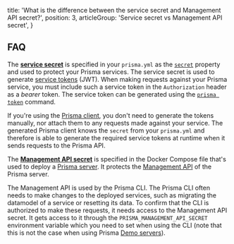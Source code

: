   title: 'What is the difference between the service secret and Management API secret?',
  position: 3,
  articleGroup: 'Service secret vs Management API secret',
}

## FAQ

The [**service secret**](ghd4#service-secret) is specified in your `prisma.yml` as the [`secret`](5cy7#secret-optional) property and used to protect your Prisma services. The service secret is used to generate [service tokens](ghd4#service-token) (JWT). When making requests against your Prisma service, you must include such a service token in the `Authorization` header as a _bearer_ token. The service token can be generated using the [`prisma token`](xcv5) command.

If you're using the [Prisma client](/prisma-client), you don't need to generate the tokens manually, nor attach them to any requests made against your service. The generated Prisma client knows the `secret` from your `prisma.yml` and therefore is able to generate the required service tokens at runtime when it sends requests to the Prisma API.

The [**Management API secret**](kke4#management-api-secret) is specified in the Docker Compose file that's used to deploy a [Prisma server](/prisma-server). It protects the [Management API](foe1) of the Prisma server.

The Management API is used by the Prisma CLI. The Prisma CLI often needs to make changes to the deployed services, such as migrating the datamodel of a service or resetting its data. To confirm that the CLI is authorized to make these requests, it needs access to the Management API secret. It gets access to it through the `PRISMA_MANAGEMENT_API_SECRET` environment variable which you need to set when using the CLI (note that this is not the case when using Prisma [Demo servers](jfr3)).